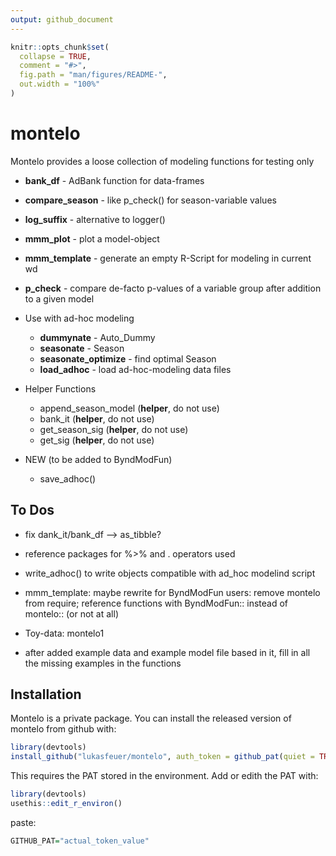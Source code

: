 ```yaml
---
output: github_document
---
```


<!-- README.md is generated from README.Rmd. Please edit that file -->

```r
knitr::opts_chunk$set(
  collapse = TRUE,
  comment = "#>",
  fig.path = "man/figures/README-",
  out.width = "100%"
)
```

# montelo

<!-- badges: start -->
<!-- badges: end -->


Montelo provides a loose collection of modeling functions for testing only

* **bank_df** - AdBank function for data-frames 
* **compare_season** - like p_check() for season-variable values
* **log_suffix** - alternative to logger()
* **mmm_plot** - plot a model-object
* **mmm_template** - generate an empty R-Script for modeling in current wd
* **p_check** - compare de-facto p-values of a variable group after addition to a given model


* Use with ad-hoc modeling
    * **dummynate** - Auto_Dummy 
    * **seasonate** - Season
    * **seasonate_optimize** - find optimal Season
    * **load_adhoc** - load ad-hoc-modeling data files
  
  
* Helper Functions
    * append_season_model (**helper**, do not use)
    * bank_it (**helper**, do not use)
    * get_season_sig (**helper**, do not use)
    * get_sig (**helper**, do not use)
    
* NEW (to be added to ByndModFun)
    * save_adhoc()

## To Dos

* fix dank_it/bank_df --> as_tibble?
* reference packages for %>% and . operators used

* write_adhoc() to write objects compatible with ad_hoc modelind script

* mmm_template: maybe rewrite for ByndModFun users: remove montelo from require; reference functions with ByndModFun:: instead of montelo::  (or not at all)

* Toy-data: montelo1

* after added example data and example model file based in it, fill in all the missing examples in the functions

## Installation

Montelo is a private package. You can install the released version of montelo from github with:

``` r
library(devtools)
install_github("lukasfeuer/montelo", auth_token = github_pat(quiet = TRUE) )
```

This requires the PAT stored in the environment. Add or edith the PAT with:

``` r
library(devtools)
usethis::edit_r_environ()
```
paste: 

``` r
GITHUB_PAT="actual_token_value"
```
